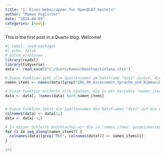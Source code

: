 ```yaml
---
title: "1. Einen Webscrapper für OpenOLAT basteln"
author: "Ramon Füglister"
date: "2024-04-03"
categories: [news]
---
```


This is the first post in a Quarto blog. Welcome!

```r
#| label: load-packages
#| echo: false
# Daten einelesen
library(readxl)
library(tidyverse)
data <- read_excel("C:/Users/Ramon/Desktop/sinlesa.xlsx")
```

```r



# Diese Funktion gibt alle Spaltennamen im Dataframe "data" zurück, die den Teilstring "ZAG_00_Assessment_Sprache_und_Kommunikation" enthalten und speichert sie in der Variable "namen_items".
namen_items <- names(data)[grep("ZAG_00_Assessment_Sprache_und_Kommunikation", names(data))]

# Diese Funktion entfernt alle Spalten, die in der Variable "namen_items" enthalten sind, aus dem Dataframe "data".
data <- data[, !names(data) %in% namen_items]


# Diese Funktion setzt die Spaltennamen des Dataframes "data" auf die Werte in der ersten Zeile des Dataframes. 
colnames(data) <- data[1,]
data <- data[-1,]

# In dieser Schleife durchlaufen wir die in "namen_items" gespeicherten Namen der Items und ersetzen die Namen der Spalten "Pkt" durch die genaue Reihenfolge der Namen. Die Funktion grep() sucht nach dem Teilstring "Pkt" in den Spaltennamen und ersetzt ihn durch den aktuellen Namen des Items in der Schleife. Beachte, dass diese Schleife voraussetzt, dass die Namen in "namen_items" in der richtigen Reihenfolge sind und dass die Anzahl der "Pkt"-Spalten der Anzahl der Items in "namen_items" entspricht.
for (i in seq_along(namen_items)) {
  colnames(data)[grep("Pkt", colnames(data))] <- namen_items[i]
}
```

```r
1+1
```